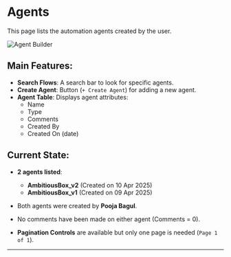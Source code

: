 # Agents 

This page lists the automation agents created by the user.

![Agent Builder](../assets/create-agent/agents-page.png)

## Main Features:
- **Search Flows**: A search bar to look for specific agents.
- **Create Agent**: Button (`+ Create Agent`) for adding a new agent.
- **Agent Table**: Displays agent attributes:
  - Name
  - Type
  - Comments
  - Created By
  - Created On (date)

## Current State:
- **2 agents listed**:
  - **AmbitiousBox_v2** (Created on 10 Apr 2025)
  - **AmbitiousBox_v1** (Created on 09 Apr 2025)
- Both agents were created by **Pooja Bagul**.
- No comments have been made on either agent (Comments = 0).

- **Pagination Controls** are available but only one page is needed (`Page 1 of 1`).

---
